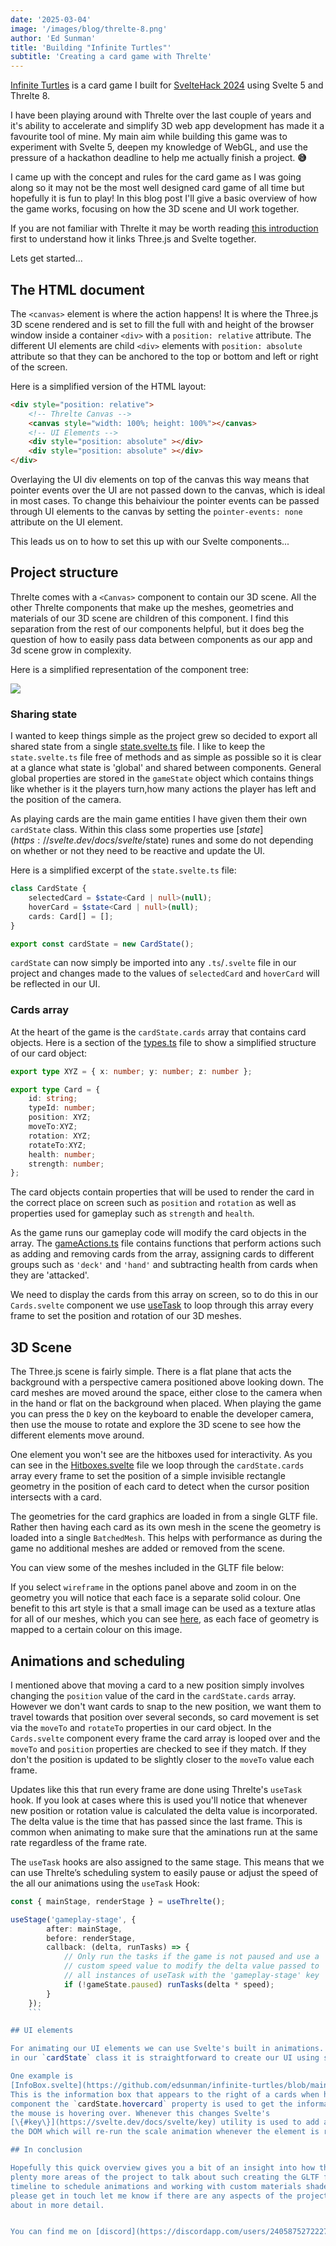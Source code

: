 ```yaml
---
date: '2025-03-04'
image: '/images/blog/threlte-8.png'
author: 'Ed Sunman'
title: 'Building "Infinite Turtles"'
subtitle: 'Creating a card game with Threlte'
---
```


[Infinite Turtles](https://infinite-turtles.pages.dev/) is a card game I built for
[SvelteHack 2024](https://hack.sveltesociety.dev/2024) using Svelte 5 and Threlte 8.

I have been playing around with Threlte over the last couple of years and it's ability to accelerate
and simplify 3D web app development has made it a favourite tool of mine. My main aim while building
this game was to experiment with Svelte 5, deepen my knowledge of WebGL, and use the pressure of a
hackathon deadline to help me actually finish a project. **😅**

I came up with the concept and rules for the card game as I was going along so it may not be the
most well designed card game of all time but hopefully it is fun to play! In this blog post I'll give a
basic overview of how the game works, focusing on how the 3D scene and UI work together.

If you are not familiar with Threlte it may be worth reading
[this introduction](http://localhost:4321/docs/learn/getting-started/introduction)
first to understand how it links Three.js and Svelte together.

Lets get started...

## The HTML document

The `<canvas>` element is where the action happens! It is where the Three.js 3D scene rendered and
is set to fill the full with and height of the browser window inside a container `<div>` with a
`position: relative` attribute. The different UI elements are child `<div>` elements with
`position: absolute` attribute so that they can be anchored to the top or bottom and left or right
of the screen.

Here is a simplified version of the HTML layout:

```html
<div style="position: relative">
	<!-- Threlte Canvas -->
	<canvas style="width: 100%; height: 100%"></canvas>
	<!-- UI Elements -->
	<div style="position: absolute" ></div>
	<div style="position: absolute" ></div>
</div>
```

Overlaying the UI div elements on top of the canvas this way means that pointer events over the UI
are not passed down to the canvas, which is ideal in most cases. To change this behaiviour the
pointer events can be passed through UI elements to the canvas by setting the `pointer-events: none`
attribute on the UI element.

This leads us on to how to set this up with our Svelte components...

## Project structure

Threlte comes with a `<Canvas>` component to contain our 3D scene. All the other Threlte components
that make up the meshes, geometries and materials of our 3D scene are children of this component. I
find this separation from the rest of our components helpful, but it does beg the question of how to
easily pass data between components as our app and 3d scene grow in complexity.

Here is a simplified representation of the component tree:

<img
  class="w-[500px] mt-10 mb-10 ml-auto mr-auto"
  src="/images/blog/componentTree.svg"
/>

### Sharing state

I wanted to keep things simple as the project grew so decided to export all shared state from a
single
[state.svelte.ts](https://github.com/edsunman/infinite-turtles/blob/main/src/lib/state.svelte.ts)
file. I like to keep the `state.svelte.ts` file free of methods and as simple as possible so it is
clear at a glance what state is 'global' and shared between components. General global properties
are stored in the `gameState` object which contains things like whether is it the players turn,how
many actions the player has left and the position of the camera.

As playing cards are the main game entities I have given them their own `cardState` class. Within
this class some properties use
[$state](https://svelte.dev/docs/svelte/$state) runes and some do not depending on whether or not
they need to be reactive and update the UI.

Here is a simplified excerpt of the `state.svelte.ts` file:

```ts title="state.svelte.ts"
class CardState {
	selectedCard = $state<Card | null>(null);
	hoverCard = $state<Card | null>(null);
	cards: Card[] = [];
}

export const cardState = new CardState();
```

`cardState` can now simply be imported into any `.ts`/`.svelte` file in our project and changes made
to the values of `selectedCard` and `hoverCard` will be reflected in our UI.

### Cards array

At the heart of the game is the `cardState.cards` array that contains card objects. Here is a
section of the
[types.ts](https://github.com/edsunman/infinite-turtles/blob/main/src/lib/types.ts) file to show
a simplified structure of our card object:

```ts title="types.ts"
export type XYZ = { x: number; y: number; z: number };

export type Card = {
	id: string;
	typeId: number;
	position: XYZ;
	moveTo:XYZ;
	rotation: XYZ;
	rotateTo:XYZ;
	health: number;
	strength: number;
};
```

The card objects contain properties that will be used to render the card in the correct place on
screen such as `position` and `rotation` as well as properties used for gameplay such as `strength`
and `health`.

As the game runs our gameplay code will modify the card objects in the array. The
[gameActions.ts](https://github.com/edsunman/infinite-turtles/blob/main/src/lib/game/gameActions.ts)
file contains functions that perform actions such as adding and removing cards from the array,
assigning cards to different groups such as `'deck'` and `'hand'` and subtracting health from cards
when they are 'attacked'.

We need to display the cards from this array on screen, so to do this in our `Cards.svelte`
component we use
[useTask](http://localhost:4321/docs/reference/core/use-task) to loop through this array every frame
to set the position and rotation of our 3D meshes.

## 3D Scene

The Three.js scene is fairly simple. There is a flat plane that acts the background with a
perspective camera positioned above looking down. The card meshes are moved around the space, either
close to the camera when in the hand or flat on the background when placed. When playing the game
you can press the `D` key on the keyboard to enable the developer camera, then use the mouse to
rotate and explore the 3D scene to see how the different elements move around.

One element you won't see are the hitboxes used for interactivity. As you can see in the
[Hitboxes.svelte](https://github.com/edsunman/infinite-turtles/blob/main/src/lib/components/cards/Hitboxes.svelte#L212)
file we loop through the `cardState.cards` array every frame to set the position
of a simple invisible rectangle geometry in the position of each card to detect when the cursor
position intersects with a card.

The geometries for the card graphics are loaded in from a single GLTF file. Rather then having each
card as its own mesh in the scene the geometry is loaded into a single `BatchedMesh`. This helps
with performance as during the game no additional meshes are added or removed from the scene.

You can view some of the meshes included in the GLTF file below:

<Example path="blog/gltf" hideCode hideStackblitz />

If you select `wireframe` in the options panel above and zoom in on the geometry you will notice
that each face is a separate solid colour. One benefit to this art style is that a small image can
be used as a texture atlas for all of our meshes, which you can see
[here](https://infinite-turtles.pages.dev/images/map.png), as each face of geometry is mapped to a
certain colour on this image.



## Animations and scheduling

I mentioned above that moving a card to a new position simply involves changing the `position`
value of the card in the `cardState.cards` array. However we don't want cards to snap to the new
position, we want them to travel towards that position over several seconds, so card movement is set
via the `moveTo` and `rotateTo` properties in our card object. In the `Cards.svelte` component every
frame the card array is looped over and the `moveTo` and `position` properties are checked to see if
they match. If they don't the position is updated to be slightly closer to the `moveTo` value each
frame.

Updates like this that run every frame are done using Threlte's `useTask` hook. If you look at cases
where this is used you'll notice that whenever new position or rotation value is calculated the
delta value is incorporated. The delta value is the time that has passed since the last frame. This
is common when animating to make sure that the aminations run at the same rate regardless of the
frame rate.

The `useTask` hooks are also assigned to the same stage. This means that we can use Threlte’s
scheduling system to easily pause or adjust the speed of the all our animations using the `useTask`
Hook:

```ts
const { mainStage, renderStage } = useThrelte();

useStage('gameplay-stage', {
		after: mainStage,
		before: renderStage,
		callback: (delta, runTasks) => {
			// Only run the tasks if the game is not paused and use a
			// custom speed value to modify the delta value passed to
			// all instances of useTask with the 'gameplay-stage' key
			if (!gameState.paused) runTasks(delta * speed);
		}
	});
	```

## UI elements

For animating our UI elements we can use Svelte's built in animations. Because $state runes are used
in our `cardState` class it is straightforward to create our UI using svelte DOM components.

One example is
[InfoBox.svelte](https://github.com/edsunman/infinite-turtles/blob/main/src/lib/components/ui/InfoBox.svelte).
This is the information box that appears to the right of a cards when hovering over it. In this
component the `cardState.hovercard` property is used to get the information about the card that
the mouse is hovering over. Whenever this changes Svelte's
[\{#key\}](https://svelte.dev/docs/svelte/key) utility is used to add and remove the element from
the DOM which will re-run the scale animation whenever the element is re-added.

## In conclusion

Hopefully this quick overview gives you a bit of an insight into how the game works. There are
plenty more areas of the project to talk about such creating the GLTF file in Blender, using a basic
timeline to schedule animations and working with custom materials shaders... the list goes on! So
please get in touch let me know if there are any aspects of the project that you would like to hear
about in more detail.


You can find me on [discord](https://discordapp.com/users/240587527222722560).

